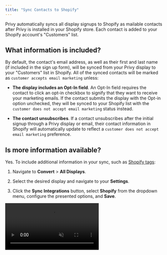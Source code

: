 ```yaml
---
title: "Sync Contacts to Shopify"
---
```


Privy automatically syncs all display signups to Shopify as mailable contacts after Privy is installed in your Shopify store. Each contact is added to your Shopify account's "Customers" list.  

## What information is included?

By default, the contact's email address, as well as their first and last name (if included in the sign up form), will be synced from your Privy display to your "Customers" list in Shopify. All of the synced contacts will be marked as `customer accepts email marketing` unless:

* **The display includes an Opt-In field**. An Opt-In field requires the contact to click an opt-in checkbox to signify that they want to receive your marketing emails. If the contact submits the display with the Opt-in option unchecked, they will be synced to your Shopify list with the `customer does not accept email marketing` status instead. 

* **The contact unsubscribes**. If a contact unsubscribes after the initial signup through a Privy display or email, their contact information in Shopify will automatically update to reflect a `customer does not accept email marketing` preference.

## Is more information available?

Yes. To include additional information in your sync, such as [Shopify tags](https://help.shopify.com/en/manual/productivity-tools/using-tags): 

1. Navigate to **Convert** > **All Displays**. 

2. Select the desired display and navigate to your **Settings**. 

3. Click the **Sync Integrations** button, select **Shopify** from the dropdown menu, configure the presented options, and **Save**. 

<video autoPlay muted loop playsInline className="add-shopify-sync-rule" src="/images/integrations/sync-rule-shopify.mp4" />

Submissions to this display will now include this information when syncing. Navigate to the "Customers" dashboard in your Shopify account to filter by the tag via the "Customer Tags" option.